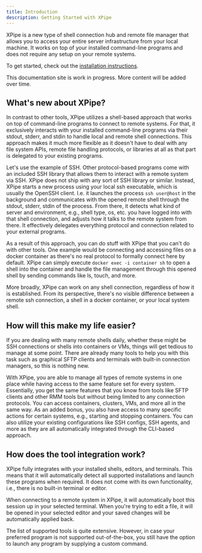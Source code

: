 ```yaml
---
title: Introduction
description: Getting Started with XPipe
---
```


XPipe is a new type of shell connection hub and remote file manager that allows you to access your entire server infrastructure from your local machine. It works on top of your installed command-line programs and does not require any setup on your remote systems.

To get started, check out the [installation instructions](/guide/installation).

This documentation site is work in progress. More content will be added over time.

## What's new about XPipe?

In contrast to other tools, XPipe utilizes a shell-based approach that works on top of command-line programs to connect to remote systems. For that, it exclusively interacts with your installed command-line programs via their stdout, stderr, and stdin to handle local and remote shell connections. This approach makes it much more flexible as it doesn't have to deal with any file system APIs, remote file handling protocols, or libraries at all as that part is delegated to your existing programs.

Let's use the example of SSH. Other protocol-based programs come with an included SSH library that allows them to interact with a remote system via SSH. XPipe does not ship with any sort of SSH library or similar. Instead, XPipe starts a new process using your local ssh executable, which is usually the OpenSSH client. I.e. it launches the process ``ssh user@host`` in the background and communicates with the opened remote shell through the stdout, stderr, stdin of the process. From there, it detects what kind of server and environment, e.g., shell type, os, etc. you have logged into with that shell connection, and adjusts how it talks to the remote system from there. It effectively delegates everything protocol and connection related to your external programs.

As a result of this approach, you can do stuff with XPipe that you can't do with other tools. One example would be connecting and accessing files on a docker container as there's no real protocol to formally connect here by default. XPipe can simply execute ``docker exec -i container sh`` to open a shell into the container and handle the file management through this opened shell by sending commands like ls, touch, and more.

More broadly, XPipe can work on any shell connection, regardless of how it is established. From its perspective, there's no visible difference between a remote ssh connection, a shell in a docker container, or your local system shell.

## How will this make my life easier?

If you are dealing with many remote shells daily, whether these might be SSH connections or shells into containers or VMs, things will get tedious to manage at some point. There are already many tools to help you with this task such as graphical SFTP clients and terminals with built-in connection managers, so this is nothing new.

With XPipe, you are able to manage all types of remote systems in one place while having access to the same feature set for every system. Essentially, you get the same features that you know from tools like SFTP clients and other RMM tools but without being limited to any connection protocols. You can access containers, clusters, VMs, and more all in the same way. As an added bonus, you also have access to many specific actions for certain systems, e.g., starting and stopping containers. You can also utilize your existing configurations like SSH configs, SSH agents, and more as they are all automatically integrated through the CLI-based approach.

## How does the tool integration work?

XPipe fully integrates with your installed shells, editors, and terminals. This means that it will automatically detect all supported installations and launch these programs when required. It does not come with its own functionality, i.e., there is no built-in terminal or editor.

When connecting to a remote system in XPipe, it will automatically boot this session up in your selected terminal. When you're trying to edit a file, it will be opened in your selected editor and your saved changes will be automatically applied back.

The list of supported tools is quite extensive. However, in case your preferred program is not supported out-of-the-box, you still have the option to launch any program by supplying a custom command.